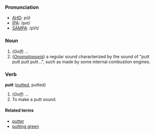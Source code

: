 ===Pronunciation===
*[[w:AHD|AHD]]: pŭt
*[[w:IPA|IPA]]: /pʌt/
*[[w:SAMPA|SAMPA]]: /pVt/

===Noun===
# (''Golf'') ...
# (''[[Onomatopoeia]]'') a regular sound characterized by the sound of "putt putt putt putt...", such as made by some internal combustion engines.

===Verb===
'''putt''' ([[putted]], putted)

# (''Golf'') ...
# To make a putt sound.

====Related terms====
*[[putter]]
*[[putting green]]